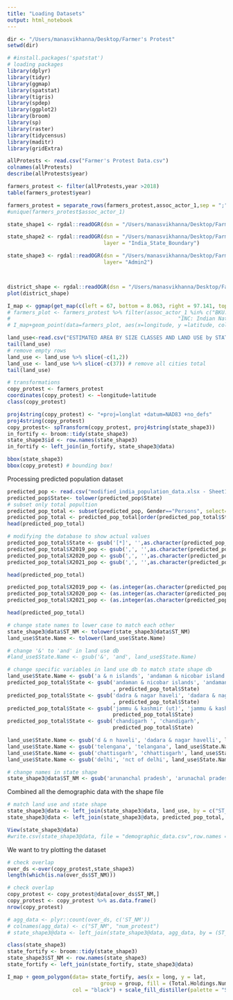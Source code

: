 ```yaml
---
title: "Loading Datasets"
output: html_notebook
---
```



```r
dir <- "/Users/manasvikhanna/Desktop/Farmer's Protest"
setwd(dir)
```


```r
# #install.packages('spatstat')
# loading packages
library(dplyr)
library(tidyr)
library(ggmap)
library(spatstat)
library(tigris)
library(spdep)
library(ggplot2)
library(broom)
library(sp)
library(raster)
library(tidycensus)
library(maditr)
library(gridExtra)
```

```r
allProtests <- read.csv("Farmer's Protest Data.csv")
colnames(allProtests)
describe(allProtests$year)
```

```r
farmers_protest <- filter(allProtests,year >2018)
table(farmers_protest$year)
```
```r
farmers_protest = separate_rows(farmers_protest,assoc_actor_1,sep = ";")
#unique(farmers_protest$assoc_actor_1)
```

```r
state_shape1 <- rgdal::readOGR(dsn = "/Users/manasvikhanna/Desktop/Farmer's Protest/shape_files/India_States_ADM1_GADM-shp", layer = "3e563fd0-8ea1-43eb-8db7-3cf3e23174512020330-1-layr7d.ivha")

state_shape2 <- rgdal::readOGR(dsn = "/Users/manasvikhanna/Desktop/Farmer's Protest/shape_files/India-State-and-Country-Shapefile-Updated-Jan-2020-master", 
                               layer = "India_State_Boundary")

state_shape3 <- rgdal::readOGR(dsn = "/Users/manasvikhanna/Desktop/Farmer's Protest/shape_files/maps-f0f120311fefd5049b0dab6856c2fa5bf06e9b08/States",
                               layer= "Admin2")



district_shape <- rgdal::readOGR(dsn = "/Users/manasvikhanna/Desktop/Farmer's Protest/shape_files/data (1)", layer = "polbnda_ind")
plot(district_shape)
```
```r
I_map <- ggmap(get_map(c(left = 67, bottom = 8.063, right = 97.141, top = 36.7), source = "stamen"))
# farmers_plot <- farmers_protest %>% filter(assoc_actor_1 %in% c("BKU: Bharatiya Kisan Union"," AIKSCC: All India Farmers' Struggle Coordination Committee",
#                                                      "INC: Indian National Congress"," SKM: United Farmers Front", " VCK: Viduthalai Chiruthaigal Katchi")) 
# I_map+geom_point(data=farmers_plot, aes(x=longitude, y =latitude, col = assoc_actor_1))+labs(col = "Actor Name") + scale_color_brewer(palette="Accent")+ geom_point(size = 5)

```

```r
land_use<-read.csv("ESTIMATED AREA BY SIZE CLASSES AND LAND USE by STATE - Sheet1.csv")
tail(land_use)
# remove empty rows
land_use <- land_use %>% slice(-c(1,2))
land_use <- land_use %>% slice(-c(37)) # remove all cities total
tail(land_use)
```


```r
# transformations
copy_protest <- farmers_protest
coordinates(copy_protest) <- ~longitude+latitude 
class(copy_protest)
```

```r
proj4string(copy_protest) <- "+proj=longlat +datum=NAD83 +no_defs"
proj4string(copy_protest)
copy_protest<- spTransform(copy_protest, proj4string(state_shape3))
in_fortify <- broom::tidy(state_shape3)
state_shape3$id <- row.names(state_shape3)
in_fortify <- left_join(in_fortify, state_shape3@data)

bbox(state_shape3)
bbox(copy_protest) # bounding box! 
```

Processing predicted population dataset 
```r
predicted_pop <- read.csv("modified_india_population_data.xlsx - Sheet1.csv")
predicted_pop$State<- tolower(predicted_pop$State)
# subset only total popultion 
predicted_pop_total <- subset(predicted_pop, Gender=="Persons", select=State:X2021_pop)
predicted_pop_total <- predicted_pop_total[order(predicted_pop_total$State),]
head(predicted_pop_total)
```
```r
# modifying the database to show actual values 
predicted_pop_total$State <- gsub('[*]', '',as.character(predicted_pop_total$State))
predicted_pop_total$X2019_pop <- gsub(',', '',as.character(predicted_pop_total$X2019_pop))
predicted_pop_total$X2020_pop <- gsub(',', '',as.character(predicted_pop_total$X2020_pop))
predicted_pop_total$X2021_pop <- gsub(',', '',as.character(predicted_pop_total$X2021_pop))

head(predicted_pop_total)

predicted_pop_total$X2019_pop <- (as.integer(as.character(predicted_pop_total$X2019_pop)))*1000
predicted_pop_total$X2020_pop <- (as.integer(as.character(predicted_pop_total$X2020_pop)))*1000
predicted_pop_total$X2021_pop <- (as.integer(as.character(predicted_pop_total$X2021_pop)))*1000

head(predicted_pop_total)

```


```r
# change state names to lower case to match each other
state_shape3@data$ST_NM <- tolower(state_shape3@data$ST_NM)
land_use$State.Name <- tolower(land_use$State.Name)

```


```r
# change '&' to 'and' in land use db
#land_use$State.Name <- gsub('&', 'and', land_use$State.Name)

# change specific variables in land use db to match state shape db
land_use$State.Name <- gsub('a & n islands', 'andaman & nicobar island', land_use$State.Name)
predicted_pop_total$State <- gsub('andaman & nicobar islands', 'andaman & nicobar island'
                                  , predicted_pop_total$State)
predicted_pop_total$State <- gsub('dadra & nagar haveli', 'dadara & nagar havelli'
                                  , predicted_pop_total$State)
predicted_pop_total$State <- gsub('jammu & kashmir (ut)', 'jammu & kashmir',
                                  predicted_pop_total$State)
predicted_pop_total$State <- gsub('chandigarh ', 'chandigarh',
                                  predicted_pop_total$State)

land_use$State.Name <- gsub('d & n haveli', 'dadara & nagar havelli', land_use$State.Name)
land_use$State.Name <- gsub('telengana', 'telangana', land_use$State.Name)
land_use$State.Name <- gsub('chattisgarh', 'chhattisgarh', land_use$State.Name)
land_use$State.Name <- gsub('delhi', 'nct of delhi', land_use$State.Name)

# change names in state shape 
state_shape3@data$ST_NM <- gsub('arunanchal pradesh', 'arunachal pradesh', state_shape3@data$ST_NM)

```

Combined all the demographic data with the shape file
```r
# match land use and state shape 
state_shape3@data <- left_join(state_shape3@data, land_use, by = c("ST_NM" = "State.Name"))
state_shape3@data <- left_join(state_shape3@data, predicted_pop_total, by = c("ST_NM" = "State"))

View(state_shape3@data)
#write.csv(state_shape3@data, file = "demographic_data.csv",row.names = FALSE)
```


We want to try plotting the dataset
```r
# check overlap
over_ds <-over(copy_protest,state_shape3)
length(which(is.na(over_ds$ST_NM)))
```

```r
# check overlap
copy_protest <- copy_protest@data[over_ds$ST_NM,]
copy_protest <- copy_protest %>% as.data.frame()
nrow(copy_protest)

# agg_data <- plyr::count(over_ds, c('ST_NM'))
# colnames(agg_data) <- c("ST_NM", "num_protest")
# state_shape3@data <- left_join(state_shape3@data, agg_data, by = (ST_NM = "ST_NM"))
```

```r
class(state_shape3)
state_fortify <- broom::tidy(state_shape3)
state_shape3$ST_NM <- row.names(state_shape3)
state_fortify <- left_join(state_fortify, state_shape3@data)
```

```r
I_map + geom_polygon(data= state_fortify, aes(x = long, y = lat,
                              group = group, fill = (Total.Holdings.Number)),
                     col = "black") + scale_fill_distiller(palette = "Spectral")
              
```


